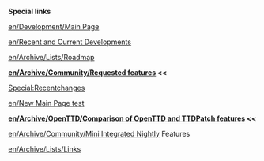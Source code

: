 '''Special links'''

[[en/Development/Main Page]]

[[en/Recent and Current Developments]]

[[en/Archive/Lists/Roadmap]]

'''[[en/Archive/Community/Requested features]] <<'''

[[Special:Recentchanges]]

[[en/New Main Page test]]

'''[[en/Archive/OpenTTD/Comparison of OpenTTD and TTDPatch features]] <<'''

[[en/Archive/Community/Mini Integrated Nightly]] Features

[[en/Archive/Lists/Links]]